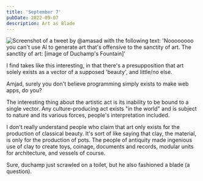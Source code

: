 ```yaml
---
title: 'September 7'
pubDate: 2022-09-07
description: Art as Blade
---
```


<Image src={Screenshot} alt="Screenshot of a tweet by @amasad with the following text: 'Noooooooo you can't use Al to generate art that's offensive to the sanctity of art. The sanctity of art: [image of Duchamp's Fountain]'"/>

I find takes like this interesting, in that there's a presupposition that art solely exists as a vector of a supposed 'beauty', and little/no else.

Amjad, surely you don't believe programming simply exists to make web apps, do you?

The interesting thing about the artistic act is its inability to be bound to a single vector. Any culture-producing act exists "in the world" and is subject to nature and its various forces, people's interpretation included.

I don't really understand people who claim that art only exists for the production of classical beauty. It's sort of like saying that clay, the material, is only for the production of pots. The people of antiquity made ingenious use of clay to create toys, coinage, documents and records, modular units for architecture, and vessels of course.

Sure, duchamp just scrawled on a toilet, but he also fashioned a blade (a question).